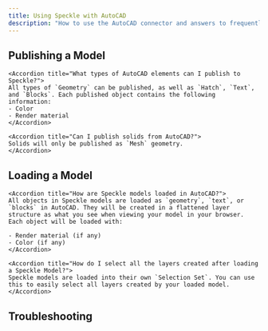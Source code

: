 ```yaml
---
title: Using Speckle with AutoCAD
description: "How to use the AutoCAD connector and answers to frequently asked questions"
---
```


## Publishing a Model

<AccordionGroup>

    <Accordion title="What types of AutoCAD elements can I publish to Speckle?">
    All types of `Geometry` can be published, as well as `Hatch`, `Text`, and `Blocks`. Each published object contains the following information:
    - Color
    - Render material
    </Accordion>

    <Accordion title="Can I publish solids from AutoCAD?">
    Solids will only be published as `Mesh` geometry.
    </Accordion>

</AccordionGroup>

## Loading a Model

<AccordionGroup>

    <Accordion title="How are Speckle models loaded in AutoCAD?">
    All objects in Speckle models are loaded as `geometry`, `text`, or `blocks` in AutoCAD. They will be created in a flattened layer structure as what you see when viewing your model in your browser. Each object will be loaded with:
    
    - Render material (if any)
    - Color (if any)
    </Accordion>

    <Accordion title="How do I select all the layers created after loading a Speckle Model?">
    Speckle models are loaded into their own `Selection Set`. You can use this to easily select all layers created by your loaded model.
    </Accordion>

</AccordionGroup>

## Troubleshooting


<ConnectorTroubleshooting app="AutoCAD" />
